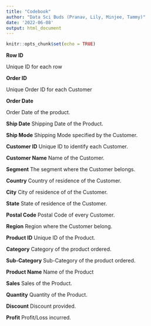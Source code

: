```yaml
---
title: "Codebook"
author: "Data Sci Buds (Pranav, Lily, Minjee, Tammy)"
date: '2022-06-08'
output: html_document
---
```


```r
knitr::opts_chunk$set(echo = TRUE)
```

**Row ID** 

Unique ID for each row

**Order ID**

Unique Order ID for each Customer

**Order Date** 

Order Date of the product.

**Ship Date** 
Shipping Date of the Product.

**Ship Mode**
Shipping Mode specified by the Customer.

**Customer ID**
Unique ID to identify each Customer.

**Customer Name** 
Name of the Customer.

**Segment** 
The segment where the Customer belongs.

**Country** 
Country of residence of the Customer.

**City** 
City of residence of of the Customer.

**State** 
State of residence of the Customer.

**Postal Code** 
Postal Code of every Customer.

**Region** 
Region where the Customer belong.

**Product ID** 
Unique ID of the Product.

**Category** 
Category of the product ordered.

**Sub-Category** 
Sub-Category of the product ordered.

**Product Name**
Name of the Product

**Sales**
Sales of the Product.

**Quantity**
Quantity of the Product.

**Discount**
Discount provided.

**Profit** 
Profit/Loss incurred.